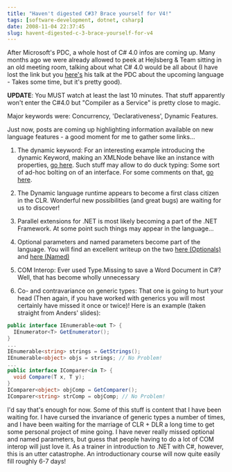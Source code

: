 ```yaml
---
title: "Haven't digested C#3? Brace yourself for V4!"
tags: [software-development, dotnet, csharp]
date: 2008-11-04 22:37:45
slug: havent-digested-c-3-brace-yourself-for-v4
---
```


After Microsoft's PDC, a whole host of C# 4.0 infos are coming up. Many months ago we were already allowed to peek at Hejlsberg & Team sitting in an old meeting room, talking about what C# 4.0 would be all about (I have lost the link but you [here's](http://channel9.msdn.com/pdc2008/TL16/) his talk at the PDC about the upcoming language - Takes some time, but it's pretty good).

**UPDATE**: You MUST watch at least the last 10 minutes. That stuff apparently won't enter the C#4.0 but "Compiler as a Service" is pretty close to magic.

Major keywords were: Concurrency, 'Declarativeness', Dynamic Features.

Just now, posts are coming up highlighting information available on new language features - a good moment for me to gather some links...

1.  The dynamic keyword:
    For an interesting example introducing the dynamic Keyword, making an XMLNode behave like an instance with properties, [go here](http://mark.michaelis.net/Blog/DynamicallyTypedObjectsWithC40.aspx). Such stuff may allow to do duck typing: Some sort of ad-hoc bolting on of an interface. For some comments on that, [go here](http://msmvps.com/blogs/jon_skeet/archive/2008/10/30/c-4-0-dynamic-lt-t-gt.aspx).
2.  The Dynamic language runtime appears to become a first class citizen in the CLR. Wonderful new possibilities (and great bugs) are waiting for us to discover!

3.  Parallel extensions for .NET is most likely becoming a part of the .NET Framework. At some point such things may appear in the language...

4.  Optional parameters and named parameters become part of the language. You will find an excellent writeup on the two [here (Optionals)](http://community.bartdesmet.net/blogs/bart/archive/2008/10/31/c-4-0-feature-focus-part-1-optional-parameters.aspx) and [here (Named)](http://community.bartdesmet.net/blogs/bart/archive/2008/11/01/c-4-0-feature-focus-part-2-named-parameters.aspx)

5.  COM Interop: Ever used Type.Missing to save a Word Document in C#? Well, that has become wholly unnecessary

6.  Co- and contravariance on generic types: That one is going to hurt your head (Then again, if you have worked with generics you will most certainly have missed it once or twice)! Here is an example (taken straight from Anders' slides):

```csharp
public interface IEnumerable<out T> {
  IEnumerator<T> GetEnumerator();
}
...
IEnumerable<string> strings = GetStrings();
IEnumerable<object> objs = strings; // No Problem!
...
public interface IComparer<in T> {
  void Compare(T x, T y);
}
IComparer<object> objComp = GetComparer();
IComparer<string> strComp = objComp; // No Problem!
```

I'd say that's enough for now. Some of this stuff is content that I have been waiting for. I have cursed the invariance of generic types a number of times, and I have been waiting for the marriage of CLR + DLR a long time to get some personal project of mine going. I have never really missed optional and named parameters, but guess that people having to do a lot of COM interop will just love it.
As a trainer in introduction to .NET with C#, however, this is an utter catastrophe. An introductionary course will now quite easily fill roughly 6-7 days!